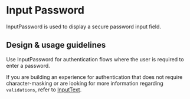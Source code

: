 
<Meta title="Components/Forms and Inputs/InputPassword" />

# Input Password

InputPassword is used to display a secure password input field.

## Design & usage guidelines

Use InputPassword for authentication flows where the user is required to enter a
password.

If you are building an experience for authentication that does not require
character-masking or are looking for more information regarding `validations`,
refer to
[InputText](https://atlantis.getjobber.com/?path=/docs/components-forms-and-inputs-inputtext-docs--page#validation-message).
